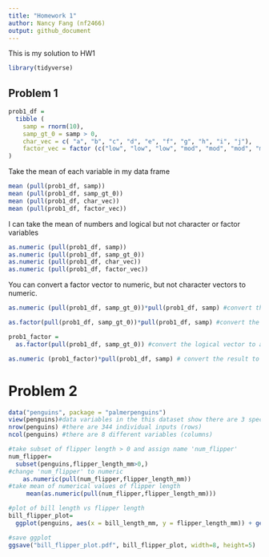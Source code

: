 ```yaml
---
title: "Homework 1"
author: Nancy Fang (nf2466)
output: github_document
---
```

This is my solution to HW1

```r
library(tidyverse)
```
## Problem 1

```r
prob1_df =
  tibble (
    samp = rnorm(10),
    samp_gt_0 = samp > 0,
    char_vec = c( "a", "b", "c", "d", "e", "f", "g", "h", "i", "j"),
    factor_vec = factor (c("low", "low", "low", "mod", "mod", "mod", "mod", "high", "high", "high"))
)

```
Take the mean of each variable in my data frame
```r
mean (pull(prob1_df, samp))
mean (pull(prob1_df, samp_gt_0))
mean (pull(prob1_df, char_vec))
mean (pull(prob1_df, factor_vec))
```
I can take the mean of numbers and logical but not character or factor variables

```r
as.numeric (pull(prob1_df, samp))
as.numeric (pull(prob1_df, samp_gt_0))
as.numeric (pull(prob1_df, char_vec))
as.numeric (pull(prob1_df, factor_vec))
```
You can convert a factor vector to numeric, but not character vectors to numeric.

```r
as.numeric (pull(prob1_df, samp_gt_0))*pull(prob1_df, samp) #convert the logical vector to numeric, and multiply the random sample by the result

as.factor(pull(prob1_df, samp_gt_0))*pull(prob1_df, samp) #convert the logical vector to a factor, and multiply the random sample by the result

prob1_factor = 
  as.factor(pull(prob1_df, samp_gt_0)) #convert the logical vector to a factor and naming is prob1_factor

as.numeric (prob1_factor)*pull(prob1_df, samp) # convert the result to numeric, and multiply the random sample by the result
```
# Problem 2
```r
data("penguins", package = "palmerpenguins")
view(penguins)#data variables in the this dataset show there are 3 species of penguins from 3 islands and include variables of bill length, depth, flipper length, body mass, sex, and year.
nrow(penguins) #there are 344 individual inputs (rows)
ncol(penguins) #there are 8 different variables (columns)

#take subset of flipper length > 0 and assign name 'num_flipper'
num_flipper=
  subset(penguins,flipper_length_mm>0,) 
#change 'num_flipper' to numeric
    as.numeric(pull(num_flipper,flipper_length_mm)) 
#take mean of numerical values of flipper length  
     mean(as.numeric(pull(num_flipper,flipper_length_mm)))

#plot of bill length vs flipper length
bill_flipper_plot=
  ggplot(penguins, aes(x = bill_length_mm, y = flipper_length_mm)) + geom_point(aes(color=species))

#save ggplot
ggsave("bill_flipper_plot.pdf", bill_flipper_plot, width=8, height=5)
```

